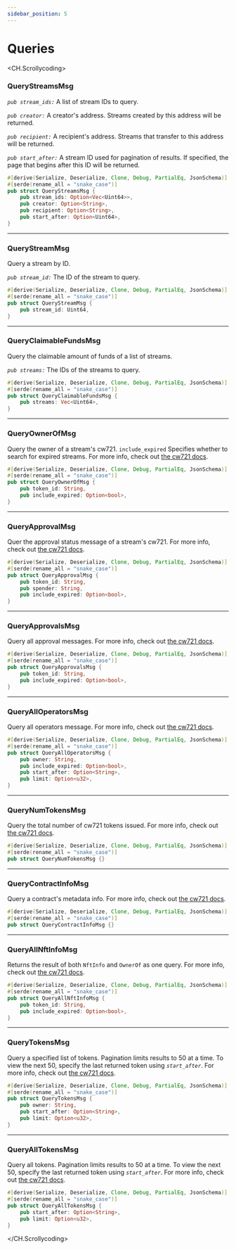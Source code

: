 ```yaml
---
sidebar_position: 5
---
```


# Queries

<CH.Scrollycoding>

### QueryStreamsMsg

_`pub stream_ids:`_ A list of stream IDs to query.  

_`pub creator:`_ A creator's address. Streams created by this address will be returned.
  
_`pub recipient:`_ A recipient's address. Streams that transfer to this address will be returned.   

_`pub start_after:`_ A stream ID used for pagination of results. If specified, the page that begins after this ID will be returned.

``` rust minter.rs focus=3:8
#[derive(Serialize, Deserialize, Clone, Debug, PartialEq, JsonSchema)]
#[serde(rename_all = "snake_case")]
pub struct QueryStreamsMsg {
    pub stream_ids: Option<Vec<Uint64>>,
    pub creator: Option<String>,
    pub recipient: Option<String>,
    pub start_after: Option<Uint64>,
}
```
---

### QueryStreamMsg

Query a stream by ID.  

_`pub stream_id:`_ The ID of the stream to query. 

```rust minter.rs focus=3:4
#[derive(Serialize, Deserialize, Clone, Debug, PartialEq, JsonSchema)]
#[serde(rename_all = "snake_case")]
pub struct QueryStreamMsg {
    pub stream_id: Uint64,
}
```
---
### QueryClaimableFundsMsg

Query the claimable amount of funds of a list of streams.  

_`pub streams:`_ The IDs of the streams to query.

```rust minter.rs focus=3:6
#[derive(Serialize, Deserialize, Clone, Debug, PartialEq, JsonSchema)]
#[serde(rename_all = "snake_case")]
pub struct QueryClaimableFundsMsg {
    pub streams: Vec<Uint64>,
}

```
---

### QueryOwnerOfMsg

Query the owner of a stream's cw721. `include_expired` Specifies whether to search for expired streams. For more info, check out [the cw721 docs](https://github.com/CosmWasm/cw-nfts/blob/main/packages/cw721/README.md#queries). 

```rust minter.rs focus=3:6
#[derive(Serialize, Deserialize, Clone, Debug, PartialEq, JsonSchema)]
#[serde(rename_all = "snake_case")]
pub struct QueryOwnerOfMsg {
    pub token_id: String,
    pub include_expired: Option<bool>,
}
```

---

### QueryApprovalMsg

Quer the approval status message of a stream's cw721. For more info, check out [the cw721 docs](https://github.com/CosmWasm/cw-nfts/blob/main/packages/cw721/README.md#queries). 

```rust minter.rs focus=3:6
#[derive(Serialize, Deserialize, Clone, Debug, PartialEq, JsonSchema)]
#[serde(rename_all = "snake_case")]
pub struct QueryApprovalMsg {
    pub token_id: String,
    pub spender: String,
    pub include_expired: Option<bool>,
}
```

---


### QueryApprovalsMsg

Query all approval messages. For more info, check out [the cw721 docs](https://github.com/CosmWasm/cw-nfts/blob/main/packages/cw721/README.md#queries). 

```rust minter.rs focus=3:6
#[derive(Serialize, Deserialize, Clone, Debug, PartialEq, JsonSchema)]
#[serde(rename_all = "snake_case")]
pub struct QueryApprovalsMsg {
    pub token_id: String,
    pub include_expired: Option<bool>,
}
```

---


### QueryAllOperatorsMsg

Query all operators message. For more info, check out [the cw721 docs](https://github.com/CosmWasm/cw-nfts/blob/main/packages/cw721/README.md#queries). 

```rust minter.rs focus=3:7
#[derive(Serialize, Deserialize, Clone, Debug, PartialEq, JsonSchema)]
#[serde(rename_all = "snake_case")]
pub struct QueryAllOperatorsMsg {
    pub owner: String,
    pub include_expired: Option<bool>,
    pub start_after: Option<String>,
    pub limit: Option<u32>,
}
```

---


### QueryNumTokensMsg

Query the total number of cw721 tokens issued. For more info, check out [the cw721 docs](https://github.com/CosmWasm/cw-nfts/blob/main/packages/cw721/README.md#queries). 

```rust minter.rs focus=3
#[derive(Serialize, Deserialize, Clone, Debug, PartialEq, JsonSchema)]
#[serde(rename_all = "snake_case")]
pub struct QueryNumTokensMsg {}
```

---


### QueryContractInfoMsg

Query a contract's metadata info. For more info, check out [the cw721 docs](https://github.com/CosmWasm/cw-nfts/blob/main/packages/cw721/README.md#queries-1). 

```rust minter.rs focus=3
#[derive(Serialize, Deserialize, Clone, Debug, PartialEq, JsonSchema)]
#[serde(rename_all = "snake_case")]
pub struct QueryContractInfoMsg {}
```

---


### QueryAllNftInfoMsg

Returns the result of both `NftInfo` and `OwnerOf` as one query. For more info, check out [the cw721 docs](https://github.com/CosmWasm/cw-nfts/blob/main/packages/cw721/README.md#queries-1). 

```rust minter.rs focus=3:6
#[derive(Serialize, Deserialize, Clone, Debug, PartialEq, JsonSchema)]
#[serde(rename_all = "snake_case")]
pub struct QueryAllNftInfoMsg {
    pub token_id: String,
    pub include_expired: Option<bool>,
}
```

---

### QueryTokensMsg

Query a specified list of tokens. Pagination limits results to 50 at a time. To view the next 50, specify the last returned token using _`start_after`_. For more info, check out [the cw721 docs](https://github.com/CosmWasm/cw-nfts/blob/main/packages/cw721/README.md#queries-1). 

```rust minter.rs focus=3:6
#[derive(Serialize, Deserialize, Clone, Debug, PartialEq, JsonSchema)]
#[serde(rename_all = "snake_case")]
pub struct QueryTokensMsg {
    pub owner: String,
    pub start_after: Option<String>,
    pub limit: Option<u32>,
}
```

---


### QueryAllTokensMsg

Query all tokens. Pagination limits results to 50 at a time. To view the next 50, specify the last returned token using _`start_after`_. For more info, check out [the cw721 docs](https://github.com/CosmWasm/cw-nfts/blob/main/packages/cw721/README.md#queries-1). 

```rust minter.rs focus=3:5
#[derive(Serialize, Deserialize, Clone, Debug, PartialEq, JsonSchema)]
#[serde(rename_all = "snake_case")]
pub struct QueryAllTokensMsg {
    pub start_after: Option<String>,
    pub limit: Option<u32>,
}
```

</CH.Scrollycoding>
